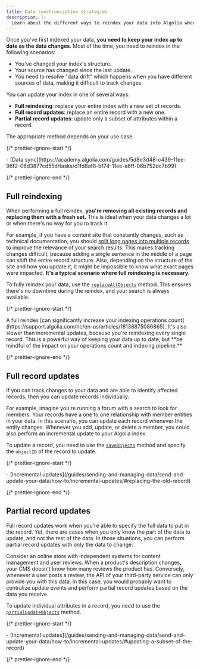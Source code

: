 ```yaml
---
title: Data synchronization strategies
description: |-
  Learn about the different ways to reindex your data into Algolia whenever your content changes.
---
```


Once you've first indexed your data, **you need to keep your index up to date as the data changes**.
Most of the time, you need to reindex in the following scenarios:

- You've changed your index's structure.
- Your source has changed since the last update.
- You need to resolve "data drift" which happens when you have different sources of data, making it difficult to track changes.

You can update your index in one of several ways:

- **Full reindexing**: replace your entire index with a new set of records.
- **Full record updates**: replace an entire record with a new one.
- **Partial record updates**: update only a subset of attributes within a record.

The appropriate method depends on your use case.

{/* prettier-ignore-start */}

<Info>
  - [Data sync](https://academy.algolia.com/guides/5d8e3d48-c439-11ee-96f2-06d3877cd55d/tasks/d1fd8af8-b174-11ee-a6ff-06b752dc7b99)
</Info>

{/* prettier-ignore-end */}

## Full reindexing

When performing a full reindex, **you're removing all existing records and replacing them with a fresh set.**
This is ideal when your data changes a lot or when there's no way for you to track it.

For example, if you have a content site that constantly changes,
such as technical documentation,
you should [split long pages into multiple records](/guides/sending-and-managing-data/prepare-your-data/how-to/indexing-long-documents/) to improve the relevance of your search results.
This makes tracking changes difficult, because adding a single sentence in the middle of a page can shift the entire record structure.
Also, depending on the structure of the site and how you update it, it might be impossible to know what exact pages were impacted.
**It's a typical scenario where full reindexing is necessary.**

To fully reindex your data, use the [`replaceAllObjects`](/api-reference/api-methods/replace-all-objects/) method. This ensures there's no downtime during the reindex, and your search is always available.

{/* prettier-ignore-start */}

<Warning>
  A full reindex [can significantly increase your indexing operations count](https://support.algolia.com/hc/en-us/articles/18138875086865). It's also slower than incremental updates, because you're reindexing every single record. This is a powerful way of keeping your data up to date, but **be mindful of the impact on your operations count and indexing pipeline.**
</Warning>

{/* prettier-ignore-end */}

## Full record updates

If you can track changes to your data and are able to identify affected records, then you can update records individually.

For example, imagine you're running a forum with a search to look for members.
Your records have a one to one relationship with member entities in your data.
In this scenario, you can update each record whenever the entity changes.
Whenever you add, update, or delete a member, you could also perform an incremental update to your Algolia index.

To update a record, you need to use the [`saveObjects`](/api-reference/api-methods/save-objects/) method and specify the `objectID` of the record to update.

{/* prettier-ignore-start */}

<Info>
  - [Incremental updates](/guides/sending-and-managing-data/send-and-update-your-data/how-to/incremental-updates/#replacing-the-old-record)
</Info>

{/* prettier-ignore-end */}

## Partial record updates

Full record updates work when you're able to specify the full data to put in the record.
Yet, there are cases when you only know the part of the data to update, and not the rest of the data.
In those situations, you can perform partial record updates with only the data to change.

Consider an online store with independent systems for content management and user reviews.
When a product's description changes, your CMS doesn't know how many reviews the product has.
Conversely, whenever a user posts a review, the API of your third-party service can only provide you with this data.
In this case, you would probably want to centralize update events and perform partial record updates based on the data you receive.

To update individual attributes in a record, you need to use the [`partialUpdateObjects`](/api-reference/api-methods/partial-update-objects/) method.

{/* prettier-ignore-start */}

<Info>
  - [Incremental updates](/guides/sending-and-managing-data/send-and-update-your-data/how-to/incremental-updates/#updating-a-subset-of-the-record)
</Info>

{/* prettier-ignore-end */}
